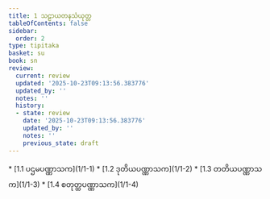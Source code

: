 ```yaml
---
title: 1 သဠာယတနသံယုတ္တ
tableOfContents: false
sidebar:
  order: 2
type: tipitaka
basket: su
book: sn
review:
  current: review
  updated: '2025-10-23T09:13:56.383776'
  updated_by: ''
  notes: ''
  history:
  - state: review
    date: '2025-10-23T09:13:56.383776'
    updated_by: ''
    notes: ''
    previous_state: draft
---
```



<ReviewStatus review={frontmatter.review} showDetails={true} />

<HypothesisAnnotation frontmatter={frontmatter} />

<DynamicBreadcrumb />



<TableOfContents book="sn" section="1">
* [1.1 ပဌမပဏ္ဏာသက](1/1-1)
* [1.2 ဒုတိယပဏ္ဏာသက](1/1-2)
* [1.3 တတိယပဏ္ဏာသက](1/1-3)
* [1.4 စတုတ္ထပဏ္ဏာသက](1/1-4)
</TableOfContents>